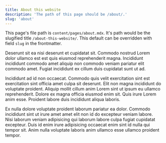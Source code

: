 ```yaml
---
title: About this website
description: 'The path of this page should be /about/.'
slug: 'about'
---
```


This page's file path is `content/pages/about.mdx`. It's path would be the
slugified title `/about-this-website/`. This default can be overridden with
field `slug` in the frontmatter.

Deserunt sit ea nisi deserunt et cupidatat sit. Commodo nostrud Lorem dolor
ullamco est est quis eiusmod reprehenderit magna. Incididunt incididunt commodo
amet aliquip non commodo veniam pariatur elit commodo amet. Fugiat incididunt ex
cillum duis cupidatat sunt ut ad.

Incididunt ad id non occaecat. Commodo quis velit exercitation sint est
exercitation sint officia amet culpa sit deserunt. Elit non magna incididunt do
voluptate proident. Aliquip mollit cillum anim Lorem sint ut ipsum eu ullamco
reprehenderit. Dolore ex magna officia eiusmod enim sit. Quis irure Lorem anim
esse. Proident labore duis incididunt aliqua laboris.

Ex nulla dolore voluptate proident laborum pariatur ea dolor. Commodo incididunt
sint ut irure amet amet elit non id do excepteur veniam labore. Nisi laborum
veniam adipisicing qui laborum labore culpa fugiat cupidatat excepteur. Duis id
enim irure adipisicing occaecat enim sint id nulla qui tempor sit. Anim nulla
voluptate laboris anim ullamco esse ullamco proident tempor.
